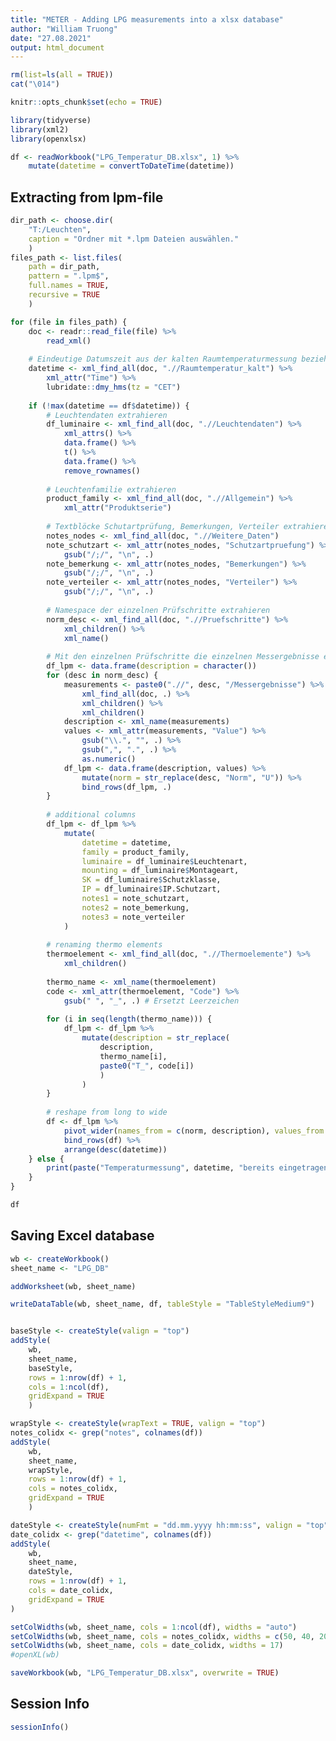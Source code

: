 ```yaml
---
title: "METER - Adding LPG measurements into a xlsx database"
author: "William Truong"
date: "27.08.2021"
output: html_document
---
```


```r
rm(list=ls(all = TRUE))
cat("\014")

knitr::opts_chunk$set(echo = TRUE)

library(tidyverse)
library(xml2)
library(openxlsx)
```


```r
df <- readWorkbook("LPG_Temperatur_DB.xlsx", 1) %>% 
	mutate(datetime = convertToDateTime(datetime))
```


## Extracting from lpm-file


```r
dir_path <- choose.dir(
	"T:/Leuchten", 
	caption = "Ordner mit *.lpm Dateien auswählen."
	)
files_path <- list.files(
	path = dir_path, 
	pattern = ".lpm$", 
	full.names = TRUE, 
	recursive = TRUE
	)
```


```r
for (file in files_path) {
	doc <- readr::read_file(file) %>% 
		read_xml()
	
	# Eindeutige Datumszeit aus der kalten Raumtemperaturmessung beziehen
	datetime <- xml_find_all(doc, ".//Raumtemperatur_kalt") %>% 
		xml_attr("Time") %>% 
		lubridate::dmy_hms(tz = "CET")
	
	if (!max(datetime == df$datetime)) {
		# Leuchtendaten extrahieren
		df_luminaire <- xml_find_all(doc, ".//Leuchtendaten") %>% 
			xml_attrs() %>% 
			data.frame() %>% 
			t() %>% 
			data.frame() %>% 
			remove_rownames()
		
		# Leuchtenfamilie extrahieren
		product_family <- xml_find_all(doc, ".//Allgemein") %>% 
			xml_attr("Produktserie")
		
		# Textblöcke Schutartprüfung, Bemerkungen, Verteiler extrahieren
		notes_nodes <- xml_find_all(doc, ".//Weitere_Daten")
		note_schutzart <- xml_attr(notes_nodes, "Schutzartpruefung") %>% 
			gsub("/;/", "\n", .)
		note_bemerkung <- xml_attr(notes_nodes, "Bemerkungen") %>% 
			gsub("/;/", "\n", .)
		note_verteiler <- xml_attr(notes_nodes, "Verteiler") %>% 
			gsub("/;/", "\n", .)
		
		# Namespace der einzelnen Prüfschritte extrahieren
		norm_desc <- xml_find_all(doc, ".//Pruefschritte") %>% 
			xml_children() %>% 
			xml_name()
		
		# Mit den einzelnen Prüfschritte die einzelnen Messergebnisse extrahieren
		df_lpm <- data.frame(description = character())
		for (desc in norm_desc) {
			measurements <- paste0(".//", desc, "/Messergebnisse") %>% 
				xml_find_all(doc, .) %>% 
				xml_children() %>% 
				xml_children()
			description <- xml_name(measurements)
			values <- xml_attr(measurements, "Value") %>% 
				gsub("\\.", "", .) %>% 
				gsub(",", ".", .) %>% 
				as.numeric()
			df_lpm <- data.frame(description, values) %>% 
				mutate(norm = str_replace(desc, "Norm", "U")) %>% 
				bind_rows(df_lpm, .)
		}
		
		# additional columns
		df_lpm <- df_lpm %>% 
			mutate(
				datetime = datetime,
				family = product_family,
				luminaire = df_luminaire$Leuchtenart,
				mounting = df_luminaire$Montageart,
				SK = df_luminaire$Schutzklasse,
				IP = df_luminaire$IP.Schutzart,
				notes1 = note_schutzart,
				notes2 = note_bemerkung,
				notes3 = note_verteiler
			)
		
		# renaming thermo elements
		thermoelement <- xml_find_all(doc, ".//Thermoelemente") %>% 
			xml_children()
		
		thermo_name <- xml_name(thermoelement)
		code <- xml_attr(thermoelement, "Code") %>% 
			gsub(" ", "_", .) # Ersetzt Leerzeichen
		
		for (i in seq(length(thermo_name))) {
			df_lpm <- df_lpm %>% 
				mutate(description = str_replace(
					description, 
					thermo_name[i], 
					paste0("T_", code[i])
					)
				)
		}
		
		# reshape from long to wide
		df <- df_lpm %>% 
			pivot_wider(names_from = c(norm, description), values_from = values) %>% 
			bind_rows(df) %>% 
			arrange(desc(datetime))
	} else {
		print(paste("Temperaturmessung", datetime, "bereits eingetragen"))
	}	
}


```

```r
df
```


## Saving Excel database

```r
wb <- createWorkbook()
sheet_name <- "LPG_DB"

addWorksheet(wb, sheet_name)

writeDataTable(wb, sheet_name, df, tableStyle = "TableStyleMedium9")


baseStyle <- createStyle(valign = "top")
addStyle(
	wb, 
	sheet_name, 
	baseStyle, 
	rows = 1:nrow(df) + 1, 
	cols = 1:ncol(df), 
	gridExpand = TRUE
	)

wrapStyle <- createStyle(wrapText = TRUE, valign = "top")
notes_colidx <- grep("notes", colnames(df))
addStyle(
	wb, 
	sheet_name, 
	wrapStyle, 
	rows = 1:nrow(df) + 1, 
	cols = notes_colidx, 
	gridExpand = TRUE
	)

dateStyle <- createStyle(numFmt = "dd.mm.yyyy hh:mm:ss", valign = "top")
date_colidx <- grep("datetime", colnames(df))
addStyle(
	wb, 
	sheet_name, 
	dateStyle, 
	rows = 1:nrow(df) + 1,
	cols = date_colidx,
	gridExpand = TRUE
)

setColWidths(wb, sheet_name, cols = 1:ncol(df), widths = "auto")
setColWidths(wb, sheet_name, cols = notes_colidx, widths = c(50, 40, 20))
setColWidths(wb, sheet_name, cols = date_colidx, widths = 17)
#openXL(wb)
```


```r
saveWorkbook(wb, "LPG_Temperatur_DB.xlsx", overwrite = TRUE)
```


## Session Info

```r
sessionInfo()
```

